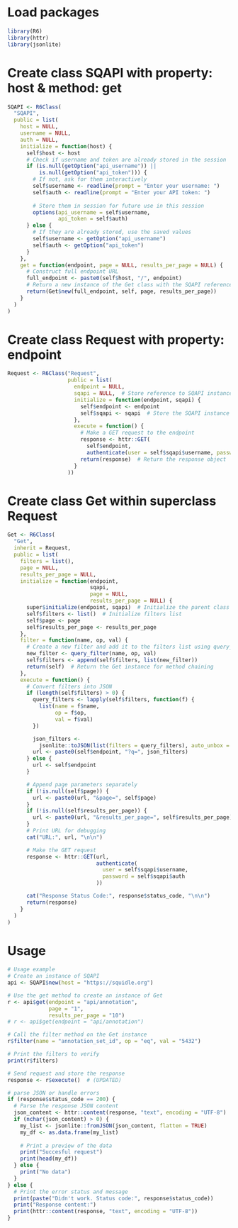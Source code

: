 # Load packages
```r
library(R6)
library(httr)
library(jsonlite)
```

# Create class SQAPI with property: host & method: get
```r
SQAPI <- R6Class(
  "SQAPI",
  public = list(
    host = NULL,
    username = NULL,
    auth = NULL,
    initialize = function(host) {
      self$host <- host
      # Check if username and token are already stored in the session
      if (is.null(getOption("api_username")) ||
          is.null(getOption("api_token"))) {
        # If not, ask for them interactively
        self$username <- readline(prompt = "Enter your username: ")
        self$auth <- readline(prompt = "Enter your API token: ")
        
        # Store them in session for future use in this session
        options(api_username = self$username,
                api_token = self$auth)
      } else {
        # If they are already stored, use the saved values
        self$username <- getOption("api_username")
        self$auth <- getOption("api_token")
      }
    },
    get = function(endpoint, page = NULL, results_per_page = NULL) {
      # Construct full endpoint URL
      full_endpoint <- paste0(self$host, "/", endpoint)
      # Return a new instance of the Get class with the SQAPI reference
      return(Get$new(full_endpoint, self, page, results_per_page))  
    }
  )
)
```

# Create class Request with property: endpoint 
```r
Request <- R6Class("Request",
                   public = list(
                     endpoint = NULL, 
                     sqapi = NULL,  # Store reference to SQAPI instance
                     initialize = function(endpoint, sqapi) {
                       self$endpoint <- endpoint
                       self$sqapi <- sqapi  # Store the SQAPI instance
                     },
                     execute = function() {
                       # Make a GET request to the endpoint
                       response <- httr::GET(
                         self$endpoint,
                         authenticate(user = self$sqapi$username, password = self$sqapi$auth)                    )
                       return(response)  # Return the response object
                     }
                   ))
```

# Create class Get within superclass Request
```r
Get <- R6Class(
  "Get",
  inherit = Request,
  public = list(
    filters = list(),
    page = NULL,
    results_per_page = NULL,
    initialize = function(endpoint,
                          sqapi,
                          page = NULL,
                          results_per_page = NULL) {
      super$initialize(endpoint, sqapi)  # Initialize the parent class with endpoint and sqapi
      self$filters <- list()  # Initialize filters list
      self$page <- page
      self$results_per_page <- results_per_page
    },
    filter = function(name, op, val) {
      # Create a new filter and add it to the filters list using query_filter
      new_filter <- query_filter(name, op, val)
      self$filters <- append(self$filters, list(new_filter))
      return(self)  # Return the Get instance for method chaining
    },
    execute = function() {
      # Convert filters into JSON
      if (length(self$filters) > 0) {
        query_filters <- lapply(self$filters, function(f) {
          list(name = f$name,
               op = f$op,
               val = f$val)
        })

        json_filters <-
          jsonlite::toJSON(list(filters = query_filters), auto_unbox = TRUE)
        url <- paste0(self$endpoint, "?q=", json_filters)
      } else {
        url <- self$endpoint
      }

      # Append page parameters separately
      if (!is.null(self$page)) {
        url <- paste0(url, "&page=", self$page)
      }
      if (!is.null(self$results_per_page)) {
        url <- paste0(url, "&results_per_page=", self$results_per_page)
      }
      # Print URL for debugging
      cat("URL:", url, "\n\n")

      # Make the GET request
      response <- httr::GET(url,
                            authenticate(
                              user = self$sqapi$username,
                              password = self$sqapi$auth
                            ))

      cat("Response Status Code:", response$status_code, "\n\n")
      return(response)
    }
  )
)

```

# Usage
```r

# Usage example
# Create an instance of SQAPI
api <- SQAPI$new(host = "https://squidle.org")

# Use the get method to create an instance of Get
r <- api$get(endpoint = "api/annotation",
             page = "1",
             results_per_page = "10")
# r <- api$get(endpoint = "api/annotation")

# Call the filter method on the Get instance
r$filter(name = "annotation_set_id", op = "eq", val = "5432")

# Print the filters to verify
print(r$filters)

# Send request and store the response
response <- r$execute()  # (UPDATED)

# parse JSON or handle errors
if (response$status_code == 200) {
  # Parse the response JSON content
  json_content <- httr::content(response, "text", encoding = "UTF-8")
  if (nchar(json_content) > 0) {
    my_list <- jsonlite::fromJSON(json_content, flatten = TRUE)
    my_df <- as.data.frame(my_list)
    
    # Print a preview of the data
    print("Succesful request")
    print(head(my_df))
  } else {
    print("No data")
  }
} else {
  # Print the error status and message
  print(paste("Didn't work. Status code:", response$status_code))
  print("Response content:")
  print(httr::content(response, "text", encoding = "UTF-8"))
}
```

